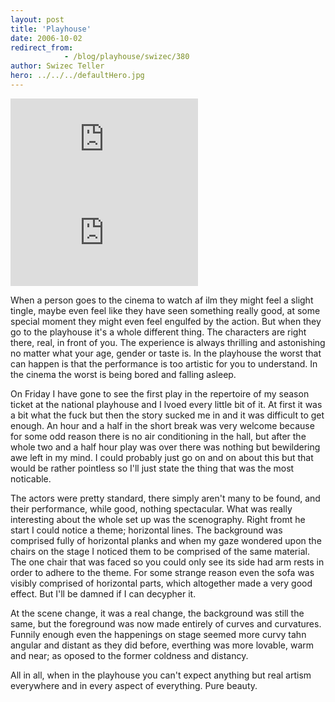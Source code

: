 ```yaml
---
layout: post
title: 'Playhouse'
date: 2006-10-02
redirect_from: 
            - /blog/playhouse/swizec/380
author: Swizec Teller
hero: ../../../defaultHero.jpg
---
```

[![](http://www.sngdrama-lj.si/pic.php?name=pred_slikePICTURE-487-thumb&type=image/x-png)![](http://www.sngdrama-lj.si/pic.php?name=pred_slikePICTURE-485-thumb&type=image/x-png)](http://www.sngdrama-lj.si/pic.php?name=pred_slikePICTURE-487&type=image/x-png)  
  


When a person goes to the cinema to watch af ilm they might feel a slight tingle, maybe even feel like they have seen something really good, at some special moment they might even feel engulfed by the action. But when they go to the playhouse it's a whole different thing. The characters are right there, real, in front of you. The experience is always thrilling and astonishing no matter what your age, gender or taste is. In the playhouse the worst that can happen is that the performance is too artistic for you to understand. In the cinema the worst is being bored and falling asleep.  
  
On Friday I have gone to see the first play in the repertoire of my season ticket at the national playhouse and I lvoed every little bit of it. At first it was a bit what the fuck but then the story sucked me in and it was difficult to get enough. An hour and a half in the short break was very welcome because for some odd reason there is no air conditioning in the hall, but after the whole two and a half hour play was over there was nothing but bewildering awe left in my mind. I could probably just go on and on about this but that would be rather pointless so I'll just state the thing that was the most noticable.  
  
The actors were pretty standard, there simply aren't many to be found, and their performance, while good, nothing spectacular. What was really interesting about the whole set up was the scenography. Right fromt he start I could notice a theme; horizontal lines. The background was comprised fully of horizontal planks and when my gaze wondered upon the chairs on the stage I noticed them to be comprised of the same material. The one chair that was faced so you could only see its side had arm rests in order to adhere to the theme. For some strange reason even the sofa was visibly comprised of horizontal parts, which altogether made a very good effect. But I'll be damned if I can decypher it.  
  
At the scene change, it was a real change, the background was still the same, but the foreground was now made entirely of curves and curvatures. Funnily enough even the happenings on stage seemed more curvy tahn angular and distant as they did before, everthing was more lovable, warm and near; as oposed to the former coldness and distancy.  
  
All in all, when in the playhouse you can't expect anything but real artism everywhere and in every aspect of everything. Pure beauty.